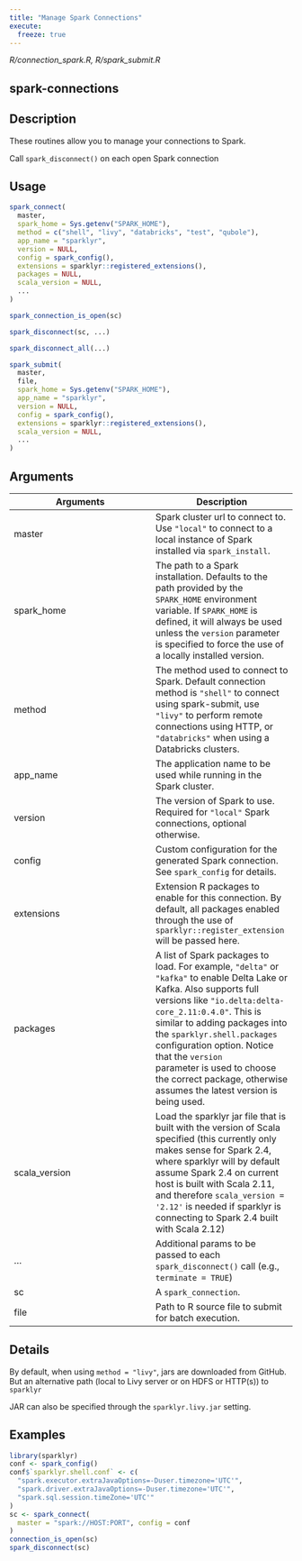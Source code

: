 ```yaml
---
title: "Manage Spark Connections"
execute:
  freeze: true
---
```


*R/connection_spark.R, R/spark_submit.R*

## spark-connections

## Description

These routines allow you to manage your connections to Spark. 

Call `spark_disconnect()` on each open Spark connection 


## Usage
```r
spark_connect( 
  master, 
  spark_home = Sys.getenv("SPARK_HOME"), 
  method = c("shell", "livy", "databricks", "test", "qubole"), 
  app_name = "sparklyr", 
  version = NULL, 
  config = spark_config(), 
  extensions = sparklyr::registered_extensions(), 
  packages = NULL, 
  scala_version = NULL, 
  ... 
) 

spark_connection_is_open(sc) 

spark_disconnect(sc, ...) 

spark_disconnect_all(...) 

spark_submit( 
  master, 
  file, 
  spark_home = Sys.getenv("SPARK_HOME"), 
  app_name = "sparklyr", 
  version = NULL, 
  config = spark_config(), 
  extensions = sparklyr::registered_extensions(), 
  scala_version = NULL, 
  ... 
) 
```

## Arguments
|Arguments|Description|
|---|---|
| master | Spark cluster url to connect to. Use `"local"` to connect to a local instance of Spark installed via `spark_install`. |
| spark_home | The path to a Spark installation. Defaults to the path provided by the `SPARK_HOME` environment variable. If `SPARK_HOME` is defined, it will always be used unless the `version` parameter is specified to force the use of a locally installed version. |
| method | The method used to connect to Spark. Default connection method is `"shell"` to connect using spark-submit, use `"livy"` to perform remote connections using HTTP, or `"databricks"` when using a Databricks clusters. |
| app_name | The application name to be used while running in the Spark cluster. |
| version | The version of Spark to use. Required for `"local"` Spark connections, optional otherwise. |
| config | Custom configuration for the generated Spark connection. See `spark_config` for details. |
| extensions | Extension R packages to enable for this connection. By default, all packages enabled through the use of `sparklyr::register_extension` will be passed here. |
| packages | A list of Spark packages to load. For example, `"delta"` or `"kafka"` to enable Delta Lake or Kafka. Also supports full versions like `"io.delta:delta-core_2.11:0.4.0"`. This is similar to adding packages into the `sparklyr.shell.packages` configuration option. Notice that the `version`<br>parameter is used to choose the correct package, otherwise assumes the latest version is being used. |
| scala_version | Load the sparklyr jar file that is built with the version of Scala specified (this currently only makes sense for Spark 2.4, where sparklyr will by default assume Spark 2.4 on current host is built with Scala 2.11, and therefore `scala_version = '2.12'` is needed if sparklyr is connecting to Spark 2.4 built with Scala 2.12) |
| ... | Additional params to be passed to each `spark_disconnect()` call (e.g., `terminate = TRUE`) |
| sc | A `spark_connection`. |
| file | Path to R source file to submit for batch execution. |

## Details

By default, when using `method = "livy"`, jars are downloaded from GitHub. But an alternative path (local to Livy server or on HDFS or HTTP(s)) to `sparklyr`

JAR can also be specified through the `sparklyr.livy.jar` setting. 




## Examples
```r
library(sparklyr)
conf <- spark_config() 
conf$`sparklyr.shell.conf` <- c( 
  "spark.executor.extraJavaOptions=-Duser.timezone='UTC'", 
  "spark.driver.extraJavaOptions=-Duser.timezone='UTC'", 
  "spark.sql.session.timeZone='UTC'" 
) 
sc <- spark_connect( 
  master = "spark://HOST:PORT", config = conf 
) 
connection_is_open(sc) 
spark_disconnect(sc) 
```


